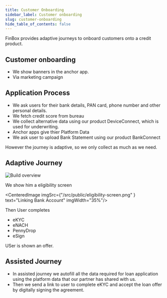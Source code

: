 ```yaml
---
title: Customer Onboarding
sidebar_label: Customer onboarding
slug: customer-onboarding
hide_table_of_contents: false
---
```



FinBox provides adaptive journeys to onboard customers onto a credit product. 


## Customer onboarding

- We show banners in the anchor app.
- Via marketing campaign



## Application Process

* We ask users for their bank details, PAN card, phone number and other personal details. 
* We fetch credit score from bureau
* We collect alternative data using our product DeviceConnect, which is used for underwriting.
* Anchor apps give thier Platform Data 
* We ask user to upload Bank Statement using our product BankConnect 

However the journey is adaptive, so we only collect as much as we need.

## Adaptive Journey

<img src="/img/build_overview.png" alt="Build overview" />

We show him a eligibility screen

<CenteredImage  imgSrc={"/src/public/eligibility-screen.png" } text="Linking Bank Account" imgWidth="35%"/>

Then User completes

- eKYC
- eNACH
- PennyDrop
- eSign

USer is shown an offer.


## Assisted Journey

* In assisted journey we autofill all the data required for loan application using the platform data that our partner has shared with us.
* Then we send a link to user to complete eKYC and accept the loan offer by digitally signing the agreement.



